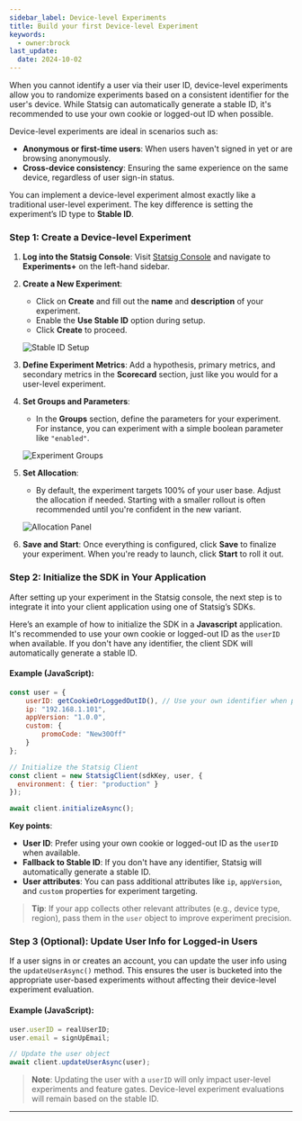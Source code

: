 ```yaml
---
sidebar_label: Device-level Experiments
title: Build your first Device-level Experiment
keywords:
  - owner:brock
last_update:
  date: 2024-10-02
---
```


When you cannot identify a user via their user ID, device-level experiments allow you to randomize experiments based on a consistent identifier for the user's device. While Statsig can automatically generate a stable ID, it's recommended to use your own cookie or logged-out ID when possible.

Device-level experiments are ideal in scenarios such as:
- **Anonymous or first-time users**: When users haven't signed in yet or are browsing anonymously.
- **Cross-device consistency**: Ensuring the same experience on the same device, regardless of user sign-in status.

You can implement a device-level experiment almost exactly like a traditional user-level experiment. The key difference is setting the experiment’s ID type to **Stable ID**.

### Step 1: Create a Device-level Experiment

1. **Log into the Statsig Console**: Visit [Statsig Console](https://console.statsig.com/) and navigate to **Experiments+** on the left-hand sidebar.
   
2. **Create a New Experiment**:
    - Click on **Create** and fill out the **name** and **description** of your experiment.
    - Enable the **Use Stable ID** option during setup.
    - Click **Create** to proceed.

    ![Stable ID Setup](https://user-images.githubusercontent.com/74584483/175827163-7669bd8d-ee7f-49af-943a-b1f71d95428e.png)

3. **Define Experiment Metrics**: Add a hypothesis, primary metrics, and secondary metrics in the **Scorecard** section, just like you would for a user-level experiment.

4. **Set Groups and Parameters**:
    - In the **Groups** section, define the parameters for your experiment. For instance, you can experiment with a simple boolean parameter like `"enabled"`.
   
    ![Experiment Groups](https://user-images.githubusercontent.com/74584483/175827265-53e18e66-14ce-4d8e-a409-201bd6191615.png)

5. **Set Allocation**:
    - By default, the experiment targets 100% of your user base. Adjust the allocation if needed. Starting with a smaller rollout is often recommended until you're confident in the new variant.
   
    ![Allocation Panel](https://user-images.githubusercontent.com/1315028/138972419-b7c42f97-29ec-407e-851f-3301130a21c5.png)

6. **Save and Start**: Once everything is configured, click **Save** to finalize your experiment. When you're ready to launch, click **Start** to roll it out.

### Step 2: Initialize the SDK in Your Application

After setting up your experiment in the Statsig console, the next step is to integrate it into your client application using one of Statsig’s SDKs.

Here’s an example of how to initialize the SDK in a **Javascript** application. It's recommended to use your own cookie or logged-out ID as the `userID` when available. If you don't have any identifier, the client SDK will automatically generate a stable ID.

#### Example (JavaScript):

```javascript
const user = {
    userID: getCookieOrLoggedOutID(), // Use your own identifier when possible
    ip: "192.168.1.101",
    appVersion: "1.0.0",
    custom: {
        promoCode: "New30Off"
    }
};

// Initialize the Statsig Client
const client = new StatsigClient(sdkKey, user, {
  environment: { tier: "production" }
});

await client.initializeAsync();
```

**Key points**:
- **User ID**: Prefer using your own cookie or logged-out ID as the `userID` when available.
- **Fallback to Stable ID**: If you don't have any identifier, Statsig will automatically generate a stable ID.
- **User attributes**: You can pass additional attributes like `ip`, `appVersion`, and `custom` properties for experiment targeting.

> **Tip**: If your app collects other relevant attributes (e.g., device type, region), pass them in the `user` object to improve experiment precision.

### Step 3 (Optional): Update User Info for Logged-in Users

If a user signs in or creates an account, you can update the user info using the `updateUserAsync()` method. This ensures the user is bucketed into the appropriate user-based experiments without affecting their device-level experiment evaluation.

#### Example (JavaScript):

```javascript
user.userID = realUserID;
user.email = signUpEmail;

// Update the user object
await client.updateUserAsync(user);
```

> **Note**: Updating the user with a `userID` will only impact user-level experiments and feature gates. Device-level experiment evaluations will remain based on the stable ID.

---
